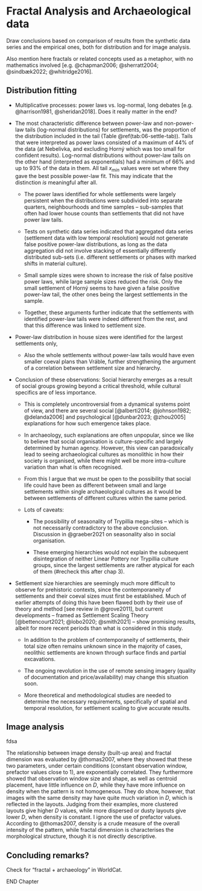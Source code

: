# Fractal Analysis and Archaeological data {#disc-methods}

Draw conclusions based on comparison of results from the synthetic data series and the empirical ones, both for distribution and for image analysis.

Also mention here fractals or related concepts used as a metaphor, with no mathematics involved [e.g. @chapman2006; @sherratt2004; @sindbæk2022; @whitridge2016].

## Distribution fitting

-   Multiplicative processes: power laws vs. log-normal, long debates [e.g. @harrison1981, @sheridan2018]. Does it really matter in the end?

-   The most characteristic difference between power-law and non-power-law tails (log-normal distributions) for settlements, was the proportion of the distribution included in the tail (Table \@ref(tab:06-settle-tab)). Tails that were interpreted as power laws consisted of a maximum of 44% of the data (at Nebelivka, and excluding Horný which was too small for confident results). Log-normal distributions without power-law tails on the other hand (interpreted as exponentials) had a minimum of 66% and up to 93% of the data in them. All tail $x_{min}$ values were set where they gave the best possible power-law fit. This may indicate that the distinction *is* meaningful after all.

    -   The power laws identified for whole settlements were largely persistent when the distributions were subdivided into separate quarters, neighbourhoods and time samples -- sub-samples that often had lower house counts than settlements that did not have power law tails.

    -   Tests on synthetic data series indicated that aggregated data series (settlement data with low temporal resolution) would not generate false positive power-law distributions, as long as the data aggregation did not involve stacking of essentially differently distributed sub-sets (i.e. different settlements or phases with marked shifts in material culture).

    -   Small sample sizes were shown to increase the risk of false positive power laws, while large sample sizes reduced the risk. Only the small settlement of Horný seems to have given a false positive power-law tail, the other ones being the largest settlements in the sample.

    -   Together, these arguments further indicate that the settlements with identified power-law tails were indeed different from the rest, and that this difference was linked to settlement size.

-   Power-law distribution in house sizes were identified for the largest settlements only,

    -   Also the whole settlements without power-law tails would have even smaller coeval plans than Vráble, further strengthening the argument of a correlation between settlement size and hierarchy.

-   Conclusion of these observations: Social hierarchy emerges as a result of social groups growing beyond a critical threshold, while cultural specifics are of less importance.

    -   This is completely uncontroversial from a dynamical systems point of view, and there are several social [@alberti2014; @johnson1982; @delanda2006] and psychological [@dunbar2023; @zhou2005] explanations for how such emergence takes place.

    -   In archaeology, such explanations are often unpopular, since we like to believe that social organisation is culture-specific and largely determined by human agency. However, this view can paradoxically lead to seeing archaeological cultures as monolithic in how their society is organised, while there might well be more intra-culture variation than what is often recognised.

    -   From this I argue that we must be open to the possibility that social life could have been as different between small and large settlements within single archaeological cultures as it would be between settlements of different cultures within the same period.

    -   Lots of caveats:

        -   The possibility of seasonality of Trypillia mega-sites -- which is not necessarily contradictory to the above conclusion. Discussion in @graeber2021 on seasonality also in social organisation.

        -   These emerging hierarchies would not explain the subsequent disintegration of neither Linear Pottery nor Trypillia culture groups, since the largest settlements are rather atypical for each of them (#recheck this after chap 3).

-   Settlement size hierarchies are seemingly much more difficult to observe for prehistoric contexts, since the contemporaneity of settlements and their coeval sizes must first be established. Much of earlier attempts of doing this have been flawed both by their use of theory and method [see review in @grove2011], but current developments -- framed as Settlement Scaling Theory [@bettencourt2021; @lobo2020; @smith2021] -- show promising results, albeit for more recent periods than what is considered in this study.

    -   In addition to the problem of contemporaneity of settlements, their total size often remains unknown since in the majority of cases, neolithic settlements are known through surface finds and partial excavations.

    -   The ongoing revolution in the use of remote sensing imagery (quality of documentation and price/availability) may change this situation soon.

    -   More theoretical and methodological studies are needed to determine the necessary requirements, specifically of spatial and temporal resolution, for settlement scaling to give accurate results.

## Image analysis

fdsa

The relationship between image density (built-up area) and fractal dimension was evaluated by @thomas2007, where they showed that these two parameters, under certain conditions (constant observation window, prefactor values close to 1), are exponentially correlated. They furthermore showed that observation window size and shape, as well as centroid placement, have little influence on *D*, while they have more influence on density when the pattern is not homogeneous. They do show, however, that images with the same density may have quite much variation in *D*, which is reflected in the layouts. Judging from their examples, more clustered layouts give higher *D* values, while more dispersed or dusty layouts give lower *D*, when density is constant. I ignore the use of prefactor values. According to @thomas2007, density is a crude measure of the overall intensity of the pattern, while fractal dimension is characterises the morphological structure, though it is not directly descriptive.

## Concluding remarks?

Check for "fractal + archaeology" in WorldCat.

END Chapter
